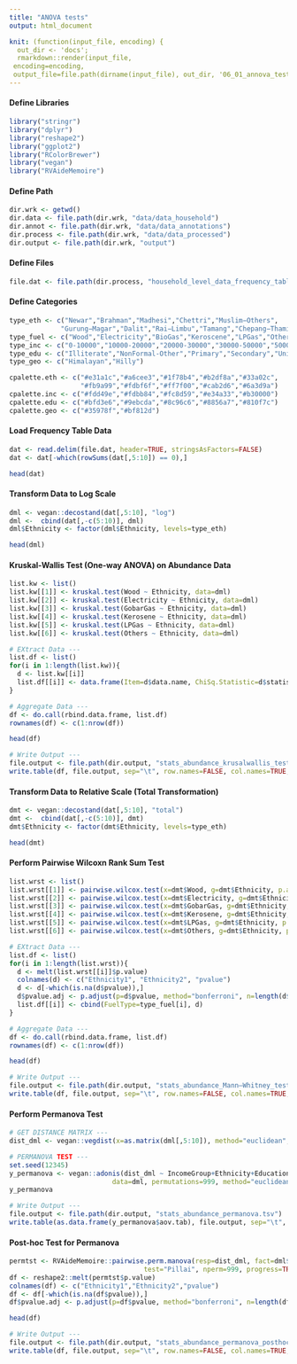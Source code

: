 ```yaml
---
title: "ANOVA tests"
output: html_document

knit: (function(input_file, encoding) {
  out_dir <- 'docs';
  rmarkdown::render(input_file,
 encoding=encoding,
 output_file=file.path(dirname(input_file), out_dir, '06_01_annova_tests.html'))})
---
```


#### Define Libraries
```r
library("stringr")
library("dplyr")
library("reshape2")
library("ggplot2")
library("RColorBrewer")
library("vegan")
library("RVAideMemoire")
```

#### Define Path
```r
dir.wrk <- getwd()
dir.data <- file.path(dir.wrk, "data/data_household")
dir.annot <- file.path(dir.wrk, "data/data_annotations")
dir.process <- file.path(dir.wrk, "data/data_processed")
dir.output <- file.path(dir.wrk, "output")
```

#### Define Files
```r
file.dat <- file.path(dir.process, "household_level_data_frequency_table.tsv")
```

#### Define Categories
```r
type_eth <- c("Newar","Brahman","Madhesi","Chettri","Muslim−Others",
             "Gurung−Magar","Dalit","Rai−Limbu","Tamang","Chepang−Thami")
type_fuel <- c("Wood","Electricity","BioGas","Keroscene","LPGas","Others")
type_inc <- c("0-10000","10000-20000","20000-30000","30000-50000","50000-ABOVE")
type_edu <- c("Illiterate","NonFormal-Other","Primary","Secondary","University")
type_geo <- c("Himalayan","Hilly")

cpalette.eth <- c("#e31a1c","#a6cee3","#1f78b4","#b2df8a","#33a02c",
                  "#fb9a99","#fdbf6f","#ff7f00","#cab2d6","#6a3d9a")
cpalette.inc <- c("#fdd49e","#fdbb84","#fc8d59","#e34a33","#b30000")
cpalette.edu <- c("#bfd3e6","#9ebcda","#8c96c6","#8856a7","#810f7c")
cpalette.geo <- c("#35978f","#bf812d")
```

#### Load Frequency Table Data
```r
dat <- read.delim(file.dat, header=TRUE, stringsAsFactors=FALSE)
dat <- dat[-which(rowSums(dat[,5:10]) == 0),]

head(dat)
```

#### Transform Data to Log Scale
```r
dml <- vegan::decostand(dat[,5:10], "log")
dml <-  cbind(dat[,-c(5:10)], dml)
dml$Ethnicity <- factor(dml$Ethnicity, levels=type_eth)

head(dml)
```

#### Kruskal-Wallis Test (One-way ANOVA) on Abundance Data
```r
list.kw <- list()
list.kw[[1]] <- kruskal.test(Wood ~ Ethnicity, data=dml)
list.kw[[2]] <- kruskal.test(Electricity ~ Ethnicity, data=dml)
list.kw[[3]] <- kruskal.test(GobarGas ~ Ethnicity, data=dml)
list.kw[[4]] <- kruskal.test(Kerosene ~ Ethnicity, data=dml)
list.kw[[5]] <- kruskal.test(LPGas ~ Ethnicity, data=dml)
list.kw[[6]] <- kruskal.test(Others ~ Ethnicity, data=dml)

# EXtract Data ---
list.df <- list()
for(i in 1:length(list.kw)){
  d <- list.kw[[i]]
  list.df[[i]] <- data.frame(Item=d$data.name, ChiSq.Statistic=d$statistic, df=d$parameter, pvalue=d$p.value)  
}

# Aggregate Data ---
df <- do.call(rbind.data.frame, list.df)
rownames(df) <- c(1:nrow(df))

head(df)

# Write Output ---
file.output <- file.path(dir.output, "stats_abundance_krusalwallis_test.tsv")
write.table(df, file.output, sep="\t", row.names=FALSE, col.names=TRUE, quote=FALSE)
```

#### Transform Data to Relative Scale (Total Transformation)
```r
dmt <- vegan::decostand(dat[,5:10], "total")
dmt <-  cbind(dat[,-c(5:10)], dmt)
dmt$Ethnicity <- factor(dmt$Ethnicity, levels=type_eth)

head(dmt)
```

#### Perform Pairwise Wilcoxn Rank Sum Test 
```r
list.wrst <- list()
list.wrst[[1]] <- pairwise.wilcox.test(x=dmt$Wood, g=dmt$Ethnicity, p.adjust.method="none", paired=FALSE)
list.wrst[[2]] <- pairwise.wilcox.test(x=dmt$Electricity, g=dmt$Ethnicity, p.adjust.method="none", paired=FALSE)
list.wrst[[3]] <- pairwise.wilcox.test(x=dmt$GobarGas, g=dmt$Ethnicity, p.adjust.method="none", paired=FALSE)
list.wrst[[4]] <- pairwise.wilcox.test(x=dmt$Kerosene, g=dmt$Ethnicity, p.adjust.method="none", paired=FALSE)
list.wrst[[5]] <- pairwise.wilcox.test(x=dmt$LPGas, g=dmt$Ethnicity, p.adjust.metho ="none", paired=FALSE)
list.wrst[[6]] <- pairwise.wilcox.test(x=dmt$Others, g=dmt$Ethnicity, p.adjust.method="none", paired=FALSE)

# EXtract Data ---
list.df <- list()
for(i in 1:length(list.wrst)){
  d <- melt(list.wrst[[i]]$p.value)
  colnames(d) <- c("Ethnicity1", "Ethnicity2", "pvalue")
  d <- d[-which(is.na(d$pvalue)),]
  d$pvalue.adj <- p.adjust(p=d$pvalue, method="bonferroni", n=length(d$pvalue))
  list.df[[i]] <- cbind(FuelType=type_fuel[i], d)
}

# Aggregate Data ---
df <- do.call(rbind.data.frame, list.df)
rownames(df) <- c(1:nrow(df))

head(df)

# Write Output ---
file.output <- file.path(dir.output, "stats_abundance_Mann–Whitney_test.tsv")
write.table(df, file.output, sep="\t", row.names=FALSE, col.names=TRUE, quote=FALSE)
```

#### Perform Permanova Test 
```r
# GET DISTANCE MATRIX ---
dist_dml <- vegan::vegdist(x=as.matrix(dml[,5:10]), method="euclidean", binary=FALSE, diag=TRUE, upper=TRUE, na.rm=FALSE)

# PERMANOVA TEST ---
set.seed(12345)
y_permanova <- vegan::adonis(dist_dml ~ IncomeGroup+Ethnicity+EducationLevel+GeoRegion, 
                          data=dml, permutations=999, method="euclidean", parallel=4)
y_permanova

# Write Output ---
file.output <- file.path(dir.output, "stats_abundance_permanova.tsv")
write.table(as.data.frame(y_permanova$aov.tab), file.output, sep="\t", row.names=FALSE, col.names=TRUE, quote=FALSE)
```


#### Post-hoc Test for Permanova
```r
permtst <- RVAideMemoire::pairwise.perm.manova(resp=dist_dml, fact=dml$Ethnicity, 
                                  test="Pillai", nperm=999, progress=TRUE, p.method="none")
df <- reshape2::melt(permtst$p.value)
colnames(df) <- c("Ethnicity1","Ethnicity2","pvalue")
df <- df[-which(is.na(df$pvalue)),]
df$pvalue.adj <- p.adjust(p=df$pvalue, method="bonferroni", n=length(df$pvalue))

head(df)

# Write Output ---
file.output <- file.path(dir.output, "stats_abundance_permanova_posthoc.tsv")
write.table(df, file.output, sep="\t", row.names=FALSE, col.names=TRUE, quote=FALSE)
```
